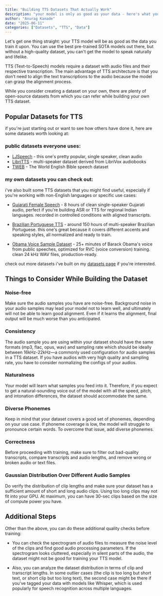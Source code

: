 ```yaml
---
title: "Building TTS Datasets That Actually Work"
description: "your model is only as good as your data - here's what you need to know about building high-quality TTS datasets"
author: "Anurag Kanade"
date: "2025-06-11"
categories: ["Datasets", "TTS", "Data"]
---
```


Let's get one thing straight: your TTS model will be as good as the data you train it upon. You can use the best pre-trained SOTA models out there, but without a high-quality dataset, you can't get the model to speak naturally and lifelike.

TTS (Text-to-Speech) models require a dataset with audio files and their respective transcription. The main advantage of TTS architecture is that you don't need to align the text transcriptions to the audio because the model can grasp the alignment process.

While you consider creating a dataset on your own, there are plenty of open-source datasets from which you can refer while building your own TTS dataset.

## Popular Datasets for TTS

if you're just starting out or want to see how others have done it, here are some datasets worth looking at:

### public datasets everyone uses:

- [LJSpeech](https://keithito.com/LJ-Speech-Dataset/) - this one's pretty popular, single speaker, clean audio
- [LibriTTS](https://www.openslr.org/60/) - multi-speaker dataset derived from LibriVox audiobooks
- [TWEB](https://www.kaggle.com/datasets/bryanpark/the-world-english-bible-speech-dataset) - The World English Bible speech dataset

### my own datasets you can check out:

i've also built some TTS datasets that you might find useful, especially if you're working with non-English languages or specific use cases:

- [Gujarati Female Speech](https://huggingface.co/datasets/edwixx/Gujrati_Female_SPeech) - 8 hours of clean single-speaker Gujarati audio, perfect if you're building ASR or TTS for regional Indian languages. recorded in controlled conditions with aligned transcripts.

- [Brazilian Portuguese TTS](https://huggingface.co/datasets/edwixx/brazilian-portuguese-TTS) - around 150 hours of multi-speaker Brazilian Portuguese. this one's great because it covers different accents and speaking styles, all normalized and ready to train.

- [Obama Voice Sample Dataset](https://huggingface.co/datasets/ModelsLab/Obama-Sample-Dataset) - 25+ minutes of Barack Obama's voice from public speeches, optimized for RVC (voice conversion) training. clean 24 kHz WAV files, production-ready.

check out more datasets i've built on my [datasets page](/datasets) if you're interested.

## Things to Consider While Building the Dataset

### Noise-free
Make sure the audio samples you have are noise-free. Background noise in your audio samples may lead your model not to learn well, and ultimately will not be able to learn good alignment. Even if it learns the alignment, final output will be much worse than you anticipated.

### Consistency
The audio sample you are using within your dataset should have the same formats (mp3, flac, opus, wav) and sampling rate which should be ideally between 16kHz-22kHz—a commonly used configuration for audio samples in a TTS dataset. If you have audios with very high quality and sampling rate, you have to consider normalizing the configs of your audios.

### Naturalness
Your model will learn what samples you feed into it. Therefore, if you expect to get a natural-sounding voice out of the model with all the speed, pitch, and intonation differences, the dataset should accommodate the same.

### Diverse Phonemes
Keep in mind that your dataset covers a good set of phonemes, depending on your use case. If phoneme coverage is low, the model will struggle to pronounce certain words. To overcome that issue, add diverse phonemes.

### Correctness
Before proceeding with training, make sure to filter out bad-quality transcripts, compare transcripts and audio lengths, and remove wrong or broken audio or text files.

### Gaussian Distribution Over Different Audio Samples
Do verify the distribution of clip lengths and make sure your dataset has a sufficient amount of short and long audio clips. Using too long clips may not fit into your GPU. At maximum, you can have 30-sec clips based on the size of compute power you have.

## Additional Steps

Other than the above, you can do these additional quality checks before training:

- You can check the spectrogram of audio files to measure the noise level of the clips and find good audio processing parameters. If the spectrogram looks cluttered, especially in silent parts of the audio, the dataset might not be good for training your TTS model.

- Also, you can analyze the dataset distribution in terms of clip and transcript lengths. In some outlier cases (the clip is too long but short text, or short clip but too long text), the second case might be there if you've tagged your data with models like Whisper, which is used popularly for speech recognition across multiple languages.
